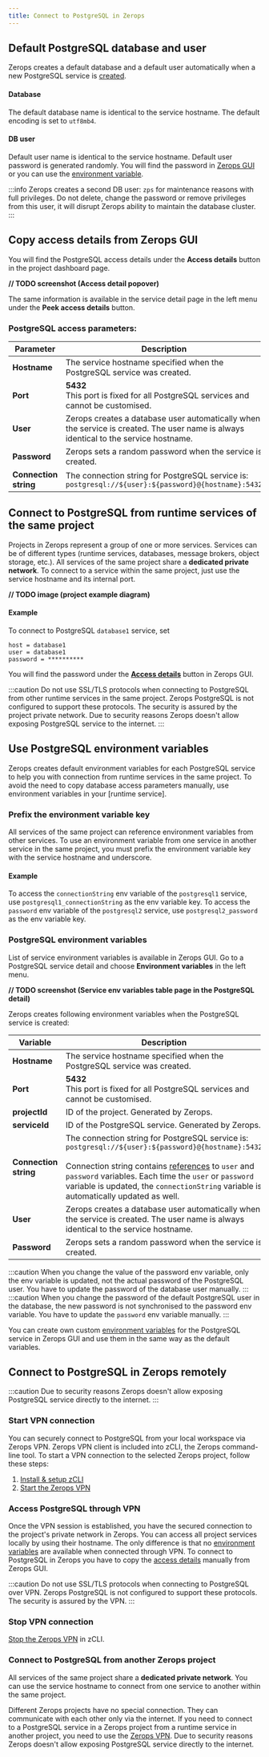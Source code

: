 ```yaml
---
title: Connect to PostgreSQL in Zerops
---
```


## Default PostgreSQL database and user
Zerops creates a default database and a default user automatically when a new PostgreSQL service is [created](/postgresql/how-to/create).

#### Database
The default database name is identical to the service hostname. The default encoding is set to `utf8mb4`.

#### DB user
Default user name is identical to the service hostname. Default user password is generated randomly. You will find the password in [Zerops GUI](#copy-access-details-from-zerops-gui) or you can use the [environment variable](#use-postgresql-environment-variables).

:::info
Zerops creates a second DB user: `zps` for maintenance reasons with full privileges. Do not delete, change the password or remove privileges from this user, it will disrupt Zerops ability to maintain the database cluster.
:::

## Copy access details from Zerops GUI
You will find the PostgreSQL access details under the **Access details** button in the project dashboard page.

**// TODO screenshot (Access detail popover)**

The same information is available in the service detail page in the left menu under the **Peek access details** button.

### PostgreSQL access parameters:
| Parameter              | Description                                                                   |
| ---------------------- | ----------------------------------------------------------------------------- |
| **Hostname**           | The service hostname specified when the PostgreSQL service was created.          |
| **Port**               | **5432**<br/>This port is fixed for all PostgreSQL services and cannot be customised.|
| **User**               | Zerops creates a database user automatically when the service is created. The user name is always identical to the service hostname.|
| **Password**           | Zerops sets a random password when the service is created.             |
| **Connection string**  | The connection string for PostgreSQL service is:<br/>`postgresql://${user}:${password}@{hostname}:5432`|

## Connect to PostgreSQL from runtime services of the same project
Projects in Zerops represent a group of one or more services. Services can be of different types (runtime services, databases, message brokers, object storage, etc.). All services of the same project share a **dedicated private network**. To connect to a service within the same project, just use the service hostname and its internal port.

**// TODO image (project example diagram)**

#### Example
To connect to PostgreSQL `database1` service, set
```
host = database1
user = database1
password = **********
```

You will find the password under the [**Access details**](#copy-access-details-from-zerops-gui) button in Zerops GUI.

:::caution
Do not use SSL/TLS protocols when connecting to PostgreSQL from other runtime services in the same project. Zerops PostgreSQL is not configured to support these protocols. The security is assured by the project private network. Due to security reasons Zerops doesn't allow exposing PostgreSQL service to the internet.
:::

## Use PostgreSQL environment variables
Zerops creates default environment variables for each PostgreSQL service to help you with connection from runtime services in the same project. To avoid the need to copy database access parameters manually, use environment variables in your [runtime service].

### Prefix the environment variable key
All services of the same project can reference environment variables from other services. To use an environment variable from one service in another service in the same project, you must prefix the environment variable key with the service hostname and underscore.

#### Example
To access the `connectionString` env variable of the `postgresql1` service, use `postgresql1_connectionString` as the env variable key.
To access the `password` env variable of the `postgresql2` service, use `postgresql2_password` as the env variable key.

### PostgreSQL environment variables
List of service environment variables is available in Zerops GUI. Go to a PostgreSQL service detail and choose **Environment variables** in the left menu.

**// TODO screenshot (Service env variables table page in the PostgreSQL detail)**

Zerops creates following environment variables when the PostgreSQL service is created:

| Variable              | Description                                                                   |
| ---------------------- | ----------------------------------------------------------------------------- |
| **Hostname**           | The service hostname specified when the PostgreSQL service was created.          |
| **Port**               | **5432**<br/>This port is fixed for all PostgreSQL services and cannot be customised.|
| **projectId**           | ID of the project. Generated by Zerops.          |
| **serviceId**           | ID of the PostgreSQL service. Generated by Zerops.          |
| **Connection string**  | The connection string for PostgreSQL service is:<br/>`postgresql://${user}:${password}@{hostname}:5432`<br/><br/>Connection string contains [references](/postgresql/how-to/connect#postgresql-access-parameters) to `user` and `password` variables. Each time the `user` or `password` variable is updated, the `connectionString` variable is automatically updated as well.|
| **User**               | Zerops creates a database user automatically when the service is created. The user name is always identical to the service hostname.|
| **Password**           | Zerops sets a random password when the service is created.             |

:::caution
When you change the value of the password env variable, only the env variable is updated, not the actual password of the PostgreSQL user. You have to update the password of the database user manually.
:::
:::caution
When you change the password of the default PostgreSQL user in the database, the new password is not synchronised to the password env variable. You have to update the `password` env variable manually.
:::

You can create own custom [environment variables](/features/env-variables) for the PostgreSQL service in Zerops GUI and use them in the same way as the default variables.

## Connect to PostgreSQL in Zerops remotely
:::caution
Due to security reasons Zerops doesn't allow exposing PostgreSQL service directly to the internet.
:::
### Start VPN connection
You can securely connect to PostgreSQL from your local workspace via Zerops VPN. Zerops VPN client is included into zCLI, the Zerops command-line tool. To start a VPN connection to the selected Zerops project, follow these steps:

1. [Install & setup zCLI](/references/cli/install)
2. [Start the Zerops VPN](/references/vpn#start-the-vpn)

### Access PostgreSQL through VPN
Once the VPN session is established, you have the secured connection to the project's private network in Zerops. You can access all project services locally by using their hostname. The only difference is that no [environment variables](#use-postgresql-environment-variables) are available when connected through VPN. To connect to PostgreSQL in Zerops you have to copy the [access details](#copy-access-details-from-zerops-gui) manually from Zerops GUI.

:::caution
Do not use SSL/TLS protocols when connecting to PostgreSQL over VPN. Zerops PostgreSQL is not configured to support these protocols. The security is assured by the VPN.
:::

### Stop VPN connection
[Stop the Zerops VPN](/references/vpn#stop-the-vpn) in zCLI.

### Connect to PostgreSQL from another Zerops project
All services of the same project share a **dedicated private network**. You can use the service hostname to connect from one service to another within the same project.

Different Zerops projects have no special connection. They can communicate with each other only via the internet. If you need to connect to a PostgreSQL service in a Zerops project from a runtime service in another project, you need to use the [Zerops VPN](#access-postgresql-through-vpn). Due to security reasons Zerops doesn't allow exposing PostgreSQL service directly to the internet.
